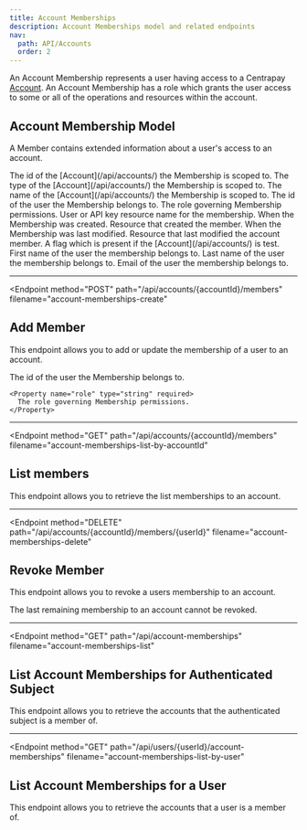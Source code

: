 ```yaml
---
title: Account Memberships
description: Account Memberships model and related endpoints
nav:
  path: API/Accounts
  order: 2
---
```


An Account Membership represents a user having access to a Centrapay
[Account](/api/accounts/). An Account Membership has a role which grants the user access to
some or all of the operations and resources within the account.

## Account Membership Model

A Member contains extended information about a user's access to an account.


<Properties>
  <Property name="accountId" type="string">
    The id of the [Account](/api/accounts/) the Membership is scoped to.
  </Property>

  <Property name="accountType" type="string">
    The type of the [Account](/api/accounts/) the Membership is scoped to.
  </Property>

  <Property name="accountName" type="string">
    The name of the [Account](/api/accounts/) the Membership is scoped to.
  </Property>

  <Property name="userId" type="string">
    The id of the user the Membership belongs to.
  </Property>

  <Property name="role" type="string">
    The role governing Membership permissions.
  </Property>

  <Property name="subject" type="crn">
    User or API key resource name for the membership.
  </Property>

  <Property name="createdAt" type="timestamp">
    When the Membership was created.
  </Property>

  <Property name="createdBy" type="crn">
    Resource that created the  member.
  </Property>

  <Property name="modifiedAt" type="timestamp">
    When the Membership was last modified.
  </Property>

  <Property name="modifiedBy" type="crn">
    Resource that last modified the account member.
  </Property>

  <Property name="testAccount" type="boolean">
    A flag which is present if the [Account](/api/accounts/) is test.
  </Property>

  <Property name="firstName" type="string">
    First name of the user the membership belongs to.
  </Property>

  <Property name="lastName" type="string">
    Last name of the user the membership belongs to.
  </Property>

  <Property name="email" type="string">
    Email of the user the membership belongs to.
  </Property>
</Properties>

---

<Endpoint
  method="POST"
  path="/api/accounts/{accountId}/members"
  filename="account-memberships-create"
>
  ## Add Member <Badge type="experimental"/>

  This endpoint allows you to add or update the membership of a user to an account.

  <Properties>
    <Property name="userId" type="string" required>
      The id of the user the Membership belongs to.
    </Property>

    <Property name="role" type="string" required>
      The role governing Membership permissions.
    </Property>
  </Properties>
</Endpoint>

---

<Endpoint
  method="GET"
  path="/api/accounts/{accountId}/members"
  filename="account-memberships-list-by-accountId"
>
  ## List members

  This endpoint allows you to retrieve the list memberships to an account.
</Endpoint>

---

<Endpoint
  method="DELETE"
  path="/api/accounts/{accountId}/members/{userId}"
  filename="account-memberships-delete"
>
  ## Revoke Member

  This endpoint allows you to revoke a users membership to an account.

  <Properties heading="Errors">
    <Error code="403" message="LAST_OWNER_NOT_REVOKABLE">
      The last remaining membership to an account cannot be revoked.
    </Error>
  </Properties>
</Endpoint>

---

<Endpoint
  method="GET"
  path="/api/account-memberships"
  filename="account-memberships-list"
>
  ## List Account Memberships for Authenticated Subject

  This endpoint allows you to retrieve the accounts that the authenticated subject is a member of.
</Endpoint>

---

<Endpoint
  method="GET"
  path="/api/users/{userId}/account-memberships"
  filename="account-memberships-list-by-user"
>
  ## List Account Memberships for a User

  This endpoint allows you to retrieve the accounts that a user is a member of.
</Endpoint>
